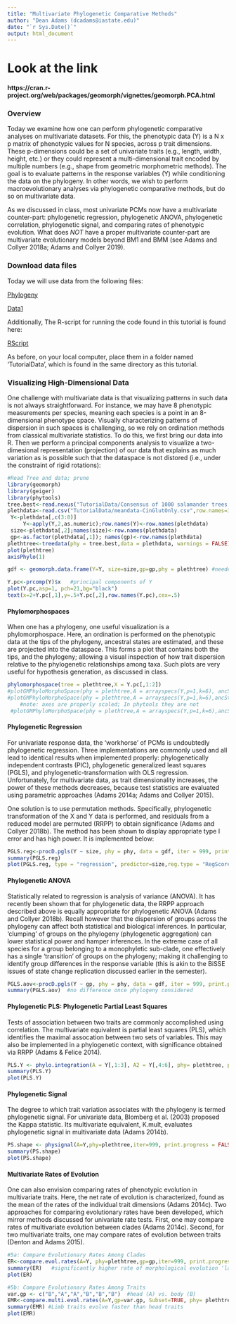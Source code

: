```yaml
---
title: "Multivariate Phylogenetic Comparative Methods"
author: "Dean Adams (dcadams@iastate.edu)"
date: "`r Sys.Date()`"
output: html_document
---
```


# **Look at the link**
**https://cran.r-project.org/web/packages/geomorph/vignettes/geomorph.PCA.html**

### **Overview**
Today we examine how one can perform phylogenetic comparative analyses on multivariate datasets. For this, the phenotypic data (Y) is a N x p matrix of phenotypic values for N species, across p trait dimensions. These p-dimensions could be a set of univariate traits (e.g., length, width, height, etc.) or they could represent a multi-dimensional trait encoded by multiple numbers (e.g., shape from geometric morphometric methods). The goal is to evaluate patterns in the response variables (Y) while conditioning the data on the phylogeny. In other words, we wish to perform macroevolutionary analyses via phylogenetic comparative methods, but do so on multivariate data. 

As we discussed in class, most univariate PCMs now have a multivariate counter-part: phylogenetic regression, phylogenetic ANOVA, phylogenetic correlation, phylogenetic signal, and comparing rates of phenotypic evolution. What does *NOT* have a proper multivariate counter-part are multivariate evolutionary models beyond BM1 and BMM (see Adams and Collyer 2018a; Adams and Collyer 2019). 

### Download data files
Today we will use data from the following files: 

[Phylogeny](https://eeob-macroevolution.github.io/EEOB-565X-Spring2018/practicals/TutorialData/Consensus of 1000 salamander trees.nex)

[Data1](https://eeob-macroevolution.github.io/EEOB-565X-Spring2018/practicals/TutorialData/meandata-CinGlutOnly.csv)

Additionally, The R-script for running the code found in this tutorial is found here:

[RScript](https://eeob-macroevolution.github.io/EEOB-565X-Spring2018/practicals/TutorialData/MultivariatePCMs.r)

As before, on your local computer, place them in a folder named 'TutorialData', which is found in the same directory as this tutorial. 

### **Visualizing High-Dimensional Data**
One challenge with multivariate data is that visualizing patterns in such data is not always straightforward. For instance, we may have 8 phenotypic measurements per species, meaning each species is a point in an 8-dimensional phenotype space. Visually characterizing patterns of dispersion in such spaces is challenging, so we rely on ordination methods from classical multivariate statistics. To do this, we first bring our data into R. Then we perform a principal components analysis to visualize a two-dimesional representation (projection) of our data that explains as much variation as is possible such that the dataspace is not distored (i.e., under the constraint of rigid rotations):

```r
#Read Tree and data; prune
library(geomorph)
library(geiger)
library(phytools)
tree.best<-read.nexus("TutorialData/Consensus of 1000 salamander trees.nex") #Maximum Credible Tree
plethdata<-read.csv("TutorialData/meandata-CinGlutOnly.csv",row.names=1, header=TRUE )
 Y<-plethdata[,c(3:8)]
     Y<-apply(Y,2,as.numeric);row.names(Y)<-row.names(plethdata)
 size<-plethdata[,2];names(size)<-row.names(plethdata) 
 gp<-as.factor(plethdata[,1]); names(gp)<-row.names(plethdata)
plethtree<-treedata(phy = tree.best,data = plethdata, warnings = FALSE)$phy
plot(plethtree)
axisPhylo(1)

gdf <- geomorph.data.frame(Y=Y, size=size,gp=gp,phy = plethtree) #needed for geomorph

Y.pc<-prcomp(Y)$x   #principal components of Y
plot(Y.pc,asp=1, pch=21,bg="black")
text(x=2+Y.pc[,1],y=.5+Y.pc[,2],row.names(Y.pc),cex=.5)
```

#### **Phylomorphospaces**
When one has a phylogeny, one useful visualization is a phylomorphospace. Here, an ordination is performed on the phenotypic data at the tips of the phylogeny, ancestral states are estimated, and these are projected into the dataspace. This forms a plot that contains both the tips, and the phylogeny; allowing a visual inspection of how trait dispersion relative to the phylogenetic relationships among taxa. Such plots are very useful for hypothesis generation, as discussed in class.

```r
phylomorphospace(tree = plethtree,X = Y.pc[,1:2])
#plotGMPhyloMorphoSpace(phy = plethtree,A = arrayspecs(Y,p=1,k=6), ancStates = FALSE, tip.labels = FALSE) 
#plotGMPhyloMorphoSpace(phy = plethtree,A = arrayspecs(Y,p=1,k=6),ancStates = FALSE) 
    #note: axes are properly scaled; In phytools they are not
 #plotGMPhyloMorphoSpace(phy = plethtree,A = arrayspecs(Y,p=1,k=6),ancStates = FALSE, zaxis = "time")  #not run. 
```

#### **Phylogenetic Regression**
For univariate response data, the 'workhorse' of PCMs is undoubtedly phylogenetic regression. Three implementations are commonly used and all lead to identical results when implemented properly: phylogenetically independent contrasts (PIC), phylogenetic generalized least squares (PGLS), and phylogenetic-transformation with OLS regression. Unfortunately, for multivariate data, as trait dimensionality increases, the power of these methods decreases, because test statistics are evaluated using parametric approaches (Adams 2014a; Adams and Collyer 2015). 

One solution is to use permutation methods. Specifically, phylogenetic transformation of the X and Y data is performed, and residuals from a reduced model are permuted (RRPP) to obtain significance (Adams and Collyer 2018b). The method has been shown to display appropriate type I error and has high power. It is implemented below:

```r
PGLS.reg<-procD.pgls(Y ~ size, phy = phy, data = gdf, iter = 999, print.progress = FALSE) # randomize residuals
summary(PGLS.reg)
plot(PGLS.reg, type = "regression", predictor=size,reg.type = "RegScore") 
```

#### **Phylogenetic ANOVA**
Statistically related to regression is analysis of variance (ANOVA). It has recently been shown that for phylogenetic data, the RRPP approach described above is equally appropriate for phylogenetic ANOVA (Adams and Collyer 2018b). Recall however that the dispersion of groups across the phylogeny can affect both statistical and biological inferences. In particular, 'clumping' of groups on the phylogeny (phylogenetic aggregation) can lower statistical power and hamper inferences. In the extreme case of all species for a group belonging to a monophyletic sub-clade, one effectively has a single 'transition' of groups on the phylogeny; making it challenging to identify group differences in the response variable (this is akin to the BiSSE issues of state change replication discussed earlier in the semester). 

```r
PGLS.aov<-procD.pgls(Y ~ gp, phy = phy, data = gdf, iter = 999, print.progress = FALSE) # randomize residuals
summary(PGLS.aov)  #no difference once phylogeny considered 
```

#### **Phylogenetic PLS: Phylogenetic Partial Least Squares**
Tests of association between two traits are commonly accomplished using correlation. The multivariate equivalent is partial least squares (PLS), which identifies the maximal assocation between two sets of variables. This may also be implemented in a phylogenetic context, with significance obtained via RRPP (Adams & Felice 2014).

```r
PLS.Y <- phylo.integration(A = Y[,1:3], A2 = Y[,4:6], phy= plethtree, print.progress = FALSE)
summary(PLS.Y)
plot(PLS.Y)
```

#### **Phylogenetic Signal**
The degree to which trait variation associates with the phylogeny is termed phylogenetic signal. For univariate data, Blomberg et al. (2003) proposed the Kappa statistic. Its multivariate equivalent, K.mult, evaluates phylogenetic signal in multivariate data (Adams 2014b).

```r
PS.shape <- physignal(A=Y,phy=plethtree,iter=999, print.progress = FALSE)
summary(PS.shape)
plot(PS.shape)
```

#### **Multivariate Rates of Evolution**
One can also envision comparing rates of phenotypic evolution in multivariate traits. Here, the net rate of evolution is characterized, found as the mean of the rates of the individual trait dimensions (Adams 2014c). Two approaches for comparing evolutionary rates have been developed, which mirror methods discussed for univariate rate tests. First, one may compare rates of multivariate evolution between clades (Adams 2014c). Second, for two multivariate traits, one may compare rates of evolution between traits (Denton and Adams 2015).

```r
#5a: Compare Evolutionary Rates Among Clades
ER<-compare.evol.rates(A=Y, phy=plethtree,gp=gp,iter=999, print.progress = FALSE)
summary(ER)   #significantly higher rate of morphological evolution 'large' Plethodon
plot(ER)

#5b: Compare Evolutionary Rates Among Traits
var.gp <- c("B","A","A","B","B","B")  #head (A) vs. body (B)
EMR<-compare.multi.evol.rates(A=Y,gp=var.gp, Subset=TRUE, phy= plethtree,iter=999, print.progress = FALSE)
summary(EMR) #Limb traits evolve faster than head traits
plot(EMR)
```
